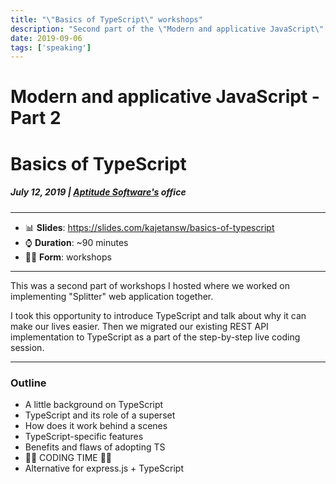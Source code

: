 ```yaml
---
title: "\"Basics of TypeScript\" workshops" 
description: "Second part of the \"Modern and applicative JavaScript\" workshops I hosted. We took this opportunity to introduce TypeScript to our small project."
date: 2019-09-06
tags: ['speaking']
---
```


# Modern and applicative JavaScript - Part 2
# Basics of TypeScript
##### July 12, 2019 | [Aptitude Software's](http://twitter.com/AptitudeSW) office
---

- 📊 **Slides**: https://slides.com/kajetansw/basics-of-typescript
- ⌚ **Duration**: ~90 minutes
- 👨‍💻 **Form**: workshops

---

This was a second part of workshops I hosted where we worked on implementing "Splitter" web application together. 

I took this opportunity to introduce TypeScript and talk about why it can make our lives easier. Then we migrated our existing REST API implementation to TypeScript as a part of the step-by-step live coding session.

---

### Outline

- A little background on TypeScript
- TypeScript and its role of a superset
- How does it work behind a scenes
- TypeScript-specific features
- Benefits and flaws of adopting TS
- 👨‍💻 CODING TIME 👨‍💻
- Alternative for express.js + TypeScript 